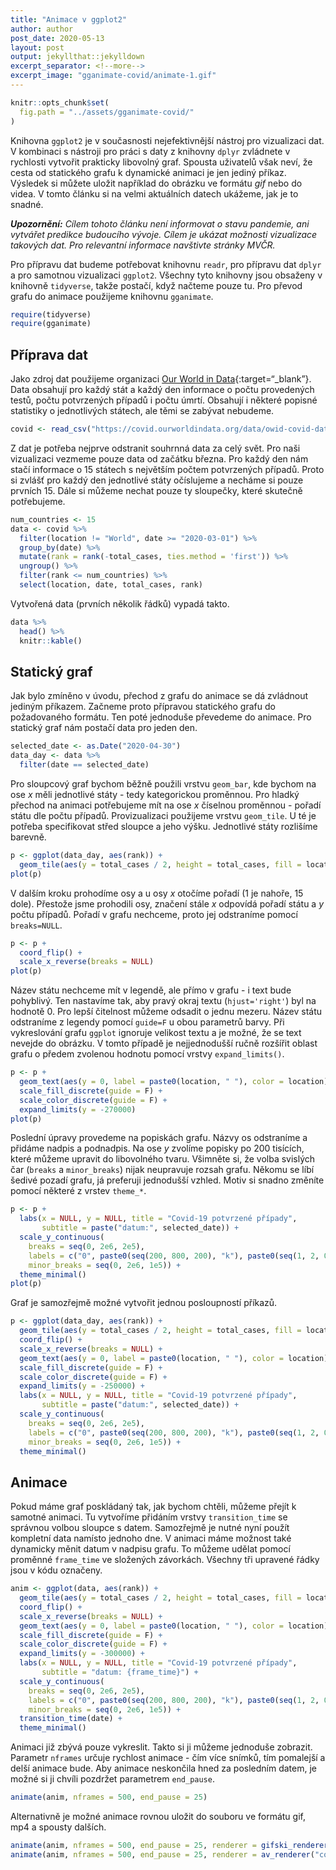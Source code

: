 ```yaml
---
title: "Animace v ggplot2"
author: author
post_date: 2020-05-13
layout: post
output: jekyllthat::jekylldown
excerpt_separator: <!--more-->
excerpt_image: "gganimate-covid/animate-1.gif"
---
```


```r
knitr::opts_chunk$set(
  fig.path = "../assets/gganimate-covid/"
)
```

Knihovna `ggplot2` je v současnosti nejefektivnější nástroj pro vizualizaci dat. V kombinaci s nástroji pro práci s daty z knihovny `dplyr` zvládnete v rychlosti vytvořit prakticky libovolný graf. Spousta uživatelů však neví, že cesta od statického grafu k dynamické animaci je jen jediný příkaz. Výsledek si můžete uložit například do obrázku ve formátu *gif* nebo do videa. V tomto článku si na velmi aktuálních datech ukážeme, jak je to snadné.

<!--more-->

***Upozornění:*** *Cílem tohoto článku není informovat o stavu pandemie, ani vytvářet predikce budoucího vývoje. Cílem je ukázat možnosti vizualizace takových dat. Pro relevantní informace navštivte stránky MVČR.*

Pro přípravu dat budeme potřebovat knihovnu `readr`, pro přípravu dat `dplyr` a pro samotnou vizualizaci `ggplot2`. Všechny tyto knihovny jsou obsaženy v knihovně `tidyverse`, takže postačí, když načteme pouze tu. Pro převod grafu do animace použijeme knihovnu `gganimate`.

```r
require(tidyverse)
require(gganimate)
```

## Příprava dat

Jako zdroj dat použijeme organizaci [Our World in Data](https://ourworldindata.org/coronavirus){:target="_blank"}. Data obsahují pro každý stát a každý den informace o počtu provedených testů, počtu potvrzených případů i počtu úmrtí. Obsahují i některé popisné statistiky o jednotlivých státech, ale těmi se zabývat nebudeme.

```r
covid <- read_csv("https://covid.ourworldindata.org/data/owid-covid-data.csv")
```

Z dat je potřeba nejprve odstranit souhrnná data za celý svět. Pro naši vizualizaci vezmeme pouze data od začátku března. Pro každý den nám stačí informace o 15 státech s největším počtem potvrzených případů. Proto si zvlášť pro každý den jednotlivé státy očíslujeme a necháme si pouze prvních 15. Dále si můžeme nechat pouze ty sloupečky, které skutečně potřebujeme.

```r
num_countries <- 15
data <- covid %>%
  filter(location != "World", date >= "2020-03-01") %>%
  group_by(date) %>%
  mutate(rank = rank(-total_cases, ties.method = 'first')) %>%
  ungroup() %>%
  filter(rank <= num_countries) %>%
  select(location, date, total_cases, rank)
```

Vytvořená data (prvních několik řádků) vypadá takto.

```r
data %>%
  head() %>%
  knitr::kable()
```

## Statický graf

Jak bylo zmíněno v úvodu, přechod z grafu do animace se dá zvládnout jediným příkazem. Začneme proto přípravou statického grafu do požadovaného formátu. Ten poté jednoduše převedeme do animace. Pro statický graf nám postačí data pro jeden den.

```r
selected_date <- as.Date("2020-04-30")
data_day <- data %>%
  filter(date == selected_date)
```

Pro sloupcový graf bychom běžně použili vrstvu `geom_bar`, kde bychom na ose *x* měli jednotlivé státy - tedy kategorickou proměnnou. Pro hladký přechod na animaci potřebujeme mít na ose *x* číselnou proměnnou - pořadí státu dle počtu případů. Provizualizaci použijeme vrstvu `geom_tile`. U té je potřeba specifikovat střed sloupce a jeho výšku. Jednotlivé státy rozlišíme barevně.

```r
p <- ggplot(data_day, aes(rank)) +
  geom_tile(aes(y = total_cases / 2, height = total_cases, fill = location), width = 0.75)
plot(p)
```
V dalším kroku prohodíme osy a u osy *x* otočíme pořadí (1 je nahoře, 15 dole). Přestože jsme prohodili osy, značení stále *x* odpovídá pořadí státu a *y* počtu případů. Pořadí v grafu nechceme, proto jej odstraníme pomocí `breaks=NULL`.

```r
p <- p +
  coord_flip() +
  scale_x_reverse(breaks = NULL)
plot(p)
```

Název státu nechceme mít v legendě, ale přímo v grafu - i text bude pohyblivý. Ten nastavíme tak, aby pravý okraj textu (`hjust='right'`) byl na hodnotě 0. Pro lepší čitelnost můžeme odsadit o jednu mezeru. Název státu odstraníme z legendy pomocí `guide=F` u obou parametrů barvy. Při vykreslování grafu `ggplot` ignoruje velikost textu a je možné, že se text nevejde do obrázku. V tomto případě je nejjednodušší ručně rozšířit oblast grafu o předem zvolenou hodnotu pomocí vrstvy `expand_limits()`.

```r
p <- p +
  geom_text(aes(y = 0, label = paste0(location, " "), color = location), hjust = 'right') +
  scale_fill_discrete(guide = F) +
  scale_color_discrete(guide = F) +
  expand_limits(y = -270000)
plot(p)
```

Poslední úpravy provedeme na popiskách grafu. Názvy os odstraníme a přidáme nadpis a podnadpis. Na ose *y* zvolíme popisky po 200 tisících, které můžeme upravit do libovolného tvaru. Všimněte si, že volba svislých čar (`breaks` a `minor_breaks`) nijak neupravuje rozsah grafu. Někomu se líbí šedivé pozadí grafu, já preferuji jednodušší vzhled. Motiv si snadno změníte pomocí některé z vrstev `theme_*`.

```r
p <- p +
  labs(x = NULL, y = NULL, title = "Covid-19 potvrzené případy",
       subtitle = paste("datum:", selected_date)) +
  scale_y_continuous(
    breaks = seq(0, 2e6, 2e5),
    labels = c("0", paste0(seq(200, 800, 200), "k"), paste0(seq(1, 2, 0.2), "M")),
    minor_breaks = seq(0, 2e6, 1e5)) +
  theme_minimal()
plot(p)
```

Graf je samozřejmě možné vytvořit jednou posloupností příkazů.

```r
p <- ggplot(data_day, aes(rank)) +
  geom_tile(aes(y = total_cases / 2, height = total_cases, fill = location), width = 0.75) +
  coord_flip() +
  scale_x_reverse(breaks = NULL) +
  geom_text(aes(y = 0, label = paste0(location, " "), color = location), hjust = 'right') +
  scale_fill_discrete(guide = F) +
  scale_color_discrete(guide = F) +
  expand_limits(y = -250000) +
  labs(x = NULL, y = NULL, title = "Covid-19 potvrzené případy",
       subtitle = paste("datum:", selected_date)) +
  scale_y_continuous(
    breaks = seq(0, 2e6, 2e5),
    labels = c("0", paste0(seq(200, 800, 200), "k"), paste0(seq(1, 2, 0.2), "M")),
    minor_breaks = seq(0, 2e6, 1e5)) +
  theme_minimal()
```

## Animace

Pokud máme graf poskládaný tak, jak bychom chtěli, můžeme přejít k samotné animaci. Tu vytvoříme přidáním vrstvy `transition_time` se správnou volbou sloupce s datem. Samozřejmě je nutné nyní použít kompletní data namísto jednoho dne. V animaci máme možnost také dynamicky měnit datum v nadpisu grafu. To můžeme udělat pomocí proměnné `frame_time` ve složených závorkách. Všechny tři upravené řádky jsou v kódu označeny.

```r
anim <- ggplot(data, aes(rank)) +                                          # <<<<<<<<<<<
  geom_tile(aes(y = total_cases / 2, height = total_cases, fill = location), width = 0.75) +
  coord_flip() +
  scale_x_reverse(breaks = NULL) +
  geom_text(aes(y = 0, label = paste0(location, " "), color = location), hjust = 'right') +
  scale_fill_discrete(guide = F) +
  scale_color_discrete(guide = F) +
  expand_limits(y = -300000) +
  labs(x = NULL, y = NULL, title = "Covid-19 potvrzené případy",
       subtitle = "datum: {frame_time}") +                                 # <<<<<<<<<<<
  scale_y_continuous(
    breaks = seq(0, 2e6, 2e5),
    labels = c("0", paste0(seq(200, 800, 200), "k"), paste0(seq(1, 2, 0.2), "M")),
    minor_breaks = seq(0, 2e6, 1e5)) +
  transition_time(date) +                                                  # <<<<<<<<<<<
  theme_minimal()
```

Animaci již zbývá pouze vykreslit. Takto si ji můžeme jednoduše zobrazit. Parametr `nframes` určuje rychlost animace - čím více snímků, tím pomalejší a delší animace bude. Aby animace neskončila hned za posledním datem, je možné si ji chvíli pozdržet parametrem `end_pause`.

```r
animate(anim, nframes = 500, end_pause = 25)
```

Alternativně je možné animace rovnou uložit do souboru ve formátu gif, mp4 a spousty dalších.

```r
animate(anim, nframes = 500, end_pause = 25, renderer = gifski_renderer("covid.gif"))
animate(anim, nframes = 500, end_pause = 25, renderer = av_renderer("covid.mp4"))
```

